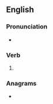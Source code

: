 ==English==

===Pronunciation===
* {{IPA|/flaʊts/|lang=en}}

===Verb===
{{head|en|verb form}}

# {{en-third-person singular of|flout}}

===Anagrams===
* {{anagrams|en|FLOTUS|Loftus}}